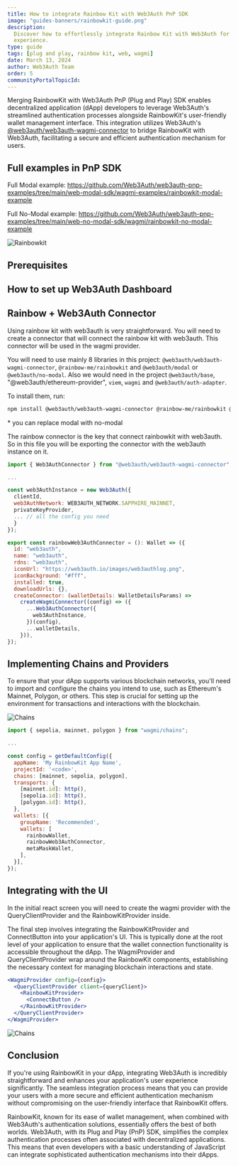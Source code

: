 ```yaml
---
title: How to integrate Rainbow Kit with Web3Auth PnP SDK
image: "guides-banners/rainbowkit-guide.png"
description:
  Discover how to effortlessly integrate Rainbow Kit with Web3Auth for a seamless authentication
  experience.
type: guide
tags: [plug and play, rainbow kit, web, wagmi]
date: March 13, 2024
author: Web3Auth Team
order: 5
communityPortalTopicId:
---
```



<SEO
  title="How to integrate Rainbow Kit with Web3Auth PnP SDK"
  description="Discover how to effortlessly integrate Rainbow Kit with Web3Auth for a seamless authentication experience."
  image="https://web3auth.io/docs/guides-banners/rainbowkit-guide.png"
  slug="/guides/rainbow-kit-guide"
/>

Merging RainbowKit with Web3Auth PnP (Plug and Play) SDK enables decentralized application (dApp)
developers to leverage Web3Auth's streamlined authentication processes alongside RainbowKit's
user-friendly wallet management interface. This integration utilizes Web3Auth's
[@web3auth/web3auth-wagmi-connector](https://web3auth.io/docs/sdk/pnp/web/wagmi-connector) to bridge
RainbowKit with Web3Auth, facilitating a secure and efficient authentication mechanism for users.

## Full examples in PnP SDK

Full Modal example:
https://github.com/Web3Auth/web3auth-pnp-examples/tree/main/web-modal-sdk/wagmi-examples/rainbowkit-modal-example

Full No-Modal example:
https://github.com/Web3Auth/web3auth-pnp-examples/tree/main/web-no-modal-sdk/wagmi/rainbowkit-no-modal-example

![Rainbowkit](/guides/rainbowkit/gif-rainbow.gif)

## Prerequisites

<Web3AuthPrerequisites />

## How to set up Web3Auth Dashboard

<DashboardSetup />

## Rainbow + Web3Auth Connector

Using rainbow kit with web3auth is very straightforward. You will need to create a connector that
will connect the rainbow kit with web3auth. This connector will be used in the wagmi provider.

You will need to use mainly 8 libraries in this project: `@web3auth/web3auth-wagmi-connector`,
`@rainbow-me/rainbowkit` and `@web3auth/modal` or `@web3auth/no-modal`. Also we would need in the
project `@web3auth/base`, "@web3auth/ethereum-provider", `viem`, `wagmi` and
`@web3auth/auth-adapter`.

To install them, run:

```bash
npm install @web3auth/web3auth-wagmi-connector @rainbow-me/rainbowkit @web3auth/modal @web3auth/base @web3auth/ethereum-provider @web3auth/auth-adapter
```

\* you can replace modal with no-modal

The rainbow connector is the key that connect rainbowkit with web3auth. So in this file you will be
exporting the connector with the web3auth instance on it.

```jsx
import { Web3AuthConnector } from "@web3auth/web3auth-wagmi-connector";

...

const web3AuthInstance = new Web3Auth({
  clientId,
  web3AuthNetwork: WEB3AUTH_NETWORK.SAPPHIRE_MAINNET,
  privateKeyProvider,
  ... // all the config you need
  }
});

export const rainbowWeb3AuthConnector = (): Wallet => ({
  id: "web3auth",
  name: "web3auth",
  rdns: "web3auth",
  iconUrl: "https://web3auth.io/images/web3authlog.png",
  iconBackground: "#fff",
  installed: true,
  downloadUrls: {},
  createConnector: (walletDetails: WalletDetailsParams) =>
    createWagmiConnector((config) => ({
      ...Web3AuthConnector({
        web3AuthInstance,
      })(config),
      ...walletDetails,
    })),
});
```

## Implementing Chains and Providers

To ensure that your dApp supports various blockchain networks, you'll need to import and configure
the chains you intend to use, such as Ethereum's Mainnet, Polygon, or others. This step is crucial
for setting up the environment for transactions and interactions with the blockchain.

![Chains](/guides/rainbowkit/chains.jpg)

```jsx
import { sepolia, mainnet, polygon } from "wagmi/chains";

...

const config = getDefaultConfig({
  appName: 'My RainbowKit App Name',
  projectId: '<code>',
  chains: [mainnet, sepolia, polygon],
  transports: {
    [mainnet.id]: http(),
    [sepolia.id]: http(),
    [polygon.id]: http(),
  },
  wallets: [{
    groupName: 'Recommended',
    wallets: [
      rainbowWallet,
      rainbowWeb3AuthConnector,
      metaMaskWallet,
    ],
  }],
});
```

## Integrating with the UI

In the initial react screen you will need to create the wagmi provider with the QueryClientProvider
and the RainbowKitProvider inside.

The final step involves integrating the RainbowKitProvider and ConnectButton into your application's
UI. This is typically done at the root level of your application to ensure that the wallet
connection functionality is accessible throughout the dApp. The WagmiProvider and
QueryClientProvider wrap around the RainbowKit components, establishing the necessary context for
managing blockchain interactions and state.

```jsx
<WagmiProvider config={config}>
  <QueryClientProvider client={queryClient}>
    <RainbowKitProvider>
      <ConnectButton />
    </RainbowKitProvider>
  </QueryClientProvider>
</WagmiProvider>
```

![Chains](/guides/rainbowkit/connected.jpg)

## Conclusion

If you're using RainbowKit in your dApp, integrating Web3Auth is incredibly straightforward and
enhances your application's user experience significantly. The seamless integration process means
that you can provide your users with a more secure and efficient authentication mechanism without
compromising on the user-friendly interface that RainbowKit offers.

RainbowKit, known for its ease of wallet management, when combined with Web3Auth's authentication
solutions, essentially offers the best of both worlds. Web3Auth, with its Plug and Play (PnP) SDK,
simplifies the complex authentication processes often associated with decentralized applications.
This means that even developers with a basic understanding of JavaScript can integrate sophisticated
authentication mechanisms into their dApps.
